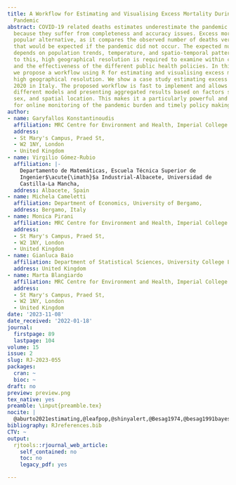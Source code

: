 ```yaml
---
title: A Workflow for Estimating and Visualising Excess Mortality During the COVID-19
  Pandemic
abstract: COVID-19 related deaths estimates underestimate the pandemic burden on mortality
  because they suffer from completeness and accuracy issues. Excess mortality is a
  popular alternative, as it compares the observed number of deaths versus the number
  that would be expected if the pandemic did not occur. The expected number of deaths
  depends on population trends, temperature, and spatio-temporal patterns. In addition
  to this, high geographical resolution is required to examine within country trends
  and the effectiveness of the different public health policies. In this tutorial,
  we propose a workflow using R for estimating and visualising excess mortality at
  high geographical resolution. We show a case study estimating excess deaths during
  2020 in Italy. The proposed workflow is fast to implement and allows for combining
  different models and presenting aggregated results based on factors such as age,
  sex, and spatial location. This makes it a particularly powerful and appealing workflow
  for online monitoring of the pandemic burden and timely policy making.
author:
- name: Garyfallos Konstantinoudis
  affiliation: MRC Centre for Environment and Health, Imperial College London,
  address:
  - St Mary's Campus, Praed St,
  - W2 1NY, London
  - United Kingdom
- name: Virgilio Gómez-Rubio
  affiliation: |-
    Departamento de Matemáticas, Escuela Técnica Superior de
    Ingenier$\acute{\imath}$a Industrial-Albacete, Universidad de
    Castilla-La Mancha,
  address: Albacete, Spain
- name: Michela Cameletti
  affiliation: Department of Economics, University of Bergamo,
  address: Bergamo, Italy
- name: Monica Pirani
  affiliation: MRC Centre for Environment and Health, Imperial College London,
  address:
  - St Mary's Campus, Praed St,
  - W2 1NY, London
  - United Kingdom
- name: Gianluca Baio
  affiliation: Department of Statistical Sciences, University College London,
  address: United Kingdom
- name: Marta Blangiardo
  affiliation: MRC Centre for Environment and Health, Imperial College London,
  address:
  - St Mary's Campus, Praed St,
  - W2 1NY, London
  - United Kingdom
date: '2023-11-08'
date_received: '2022-01-18'
journal:
  firstpage: 89
  lastpage: 104
volume: 15
issue: 2
slug: RJ-2023-055
packages:
  cran: ~
  bioc: ~
draft: no
preview: preview.png
tex_native: yes
preamble: \input{preamble.tex}
nocite: |
  @aburto2021estimating,@leafpop,@shinyalert,@Besag1974,@besag1991bayesian,@spdep,@rgdal,@Blangiardo2020,@shinydashboard,@shiny,@davies2021community,@data.table,@viridis,@lubridate,@hersbach2020era5,@raster,@ecwmfr,@islam2021excess,@kaczorowski2021beyond,@konstantinoudis_discrete,@konstantinoudis2021regional,@konstantinoudis2023bayesian,@kontis2020magnitude,@kontis2021lessons,@kontopantelis2021excess,@moragarjournal,@RColorBrewer,@parks2022association,@sf,@patchwork,@ncdf4,@abind,@riebler2016intuitive,@riou2023direct,@rossen2020excess,@rue2005gaussian,@rue2009approximate,@simpson2017penalising,@VerbeeckLMMCOVID,@waller1997hierarchical,@weinberger2020estimation,@reshape2,@ggplot2,@stringr,@readr,@dplyr,@tidyr,@timeDate
bibliography: RJreferences.bib
CTV: ~
output:
  rjtools::rjournal_web_article:
    self_contained: no
    toc: no
    legacy_pdf: yes

---
```

```{=latex}
\input{RJ-2023-055-src.tex}
```
